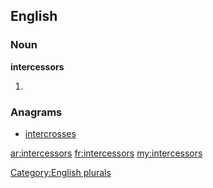==English==

===Noun===
'''intercessors'''

# {{plural of|[[intercessor]]}}

===Anagrams===
* [[intercrosses#English|intercrosses]]

[[Category:English plurals]]

[[ar:intercessors]]
[[fr:intercessors]]
[[my:intercessors]]